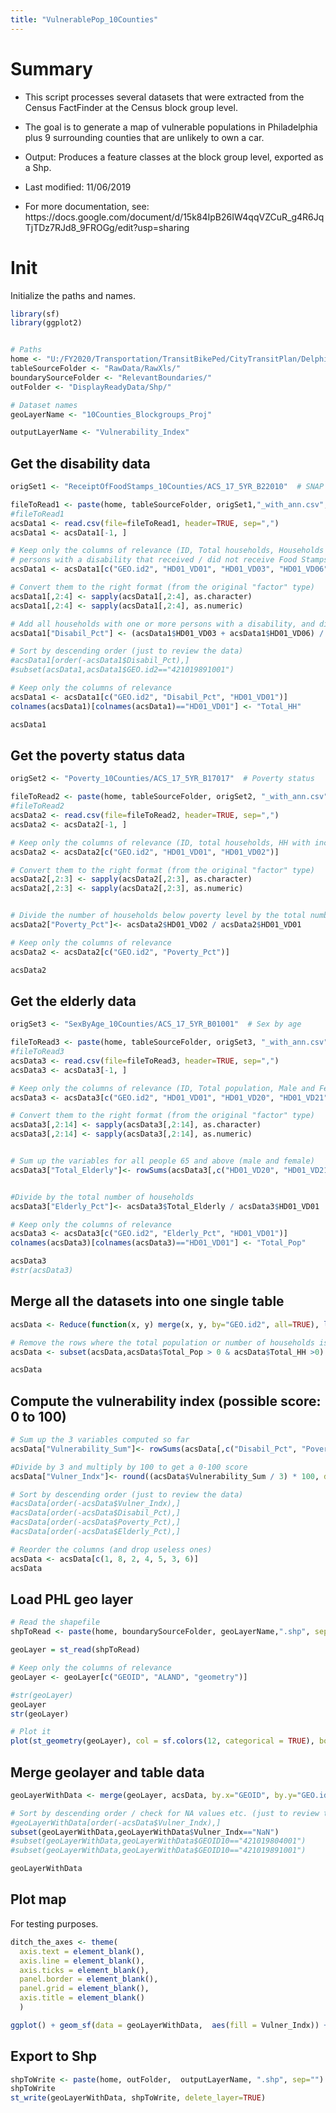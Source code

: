 ```yaml
---
title: "VulnerablePop_10Counties"
---
```


# Summary

* This script processes several datasets that were extracted from the Census FactFinder at the Census block group level. 

* The goal is to generate a map of vulnerable populations in Philadelphia plus 9 surrounding counties that are unlikely to own a car. 

* Output: Produces a feature classes at the block group level, exported as a Shp.

* Last modified: 11/06/2019

* For more documentation, see: https://docs.google.com/document/d/15k84IpB26IW4qqVZCuR_g4R6JqTjTDz7RJd8_9FROGg/edit?usp=sharing


# Init

Initialize the paths and names. 

```r

library(sf)
library(ggplot2)


# Paths
home <- "U:/FY2020/Transportation/TransitBikePed/CityTransitPlan/Delphine_CityTransitPlan/CtppAnalysis/Data3rdPass/"
tableSourceFolder <- "RawData/RawXls/"
boundarySourceFolder <- "RelevantBoundaries/"
outFolder <- "DisplayReadyData/Shp/"

# Dataset names
geoLayerName <- "10Counties_Blockgroups_Proj"

outputLayerName <- "Vulnerability_Index"

```

## Get the disability data

```r

origSet1 <- "ReceiptOfFoodStamps_10Counties/ACS_17_5YR_B22010"  # SNAP / Food stamps

fileToRead1 <- paste(home, tableSourceFolder, origSet1,"_with_ann.csv", sep="")
#fileToRead1
acsData1 <- read.csv(file=fileToRead1, header=TRUE, sep=",")
acsData1 <- acsData1[-1, ]

# Keep only the columns of relevance (ID, Total households, Households with 1 or more 
# persons with a disability that received / did not receive Food Stamps)
acsData1 <- acsData1[c("GEO.id2", "HD01_VD01", "HD01_VD03", "HD01_VD06")]

# Convert them to the right format (from the original "factor" type)
acsData1[,2:4] <- sapply(acsData1[,2:4], as.character)
acsData1[,2:4] <- sapply(acsData1[,2:4], as.numeric)

# Add all households with one or more persons with a disability, and divide by the total number of households
acsData1["Disabil_Pct"] <- (acsData1$HD01_VD03 + acsData1$HD01_VD06) / acsData1$HD01_VD01

# Sort by descending order (just to review the data)
#acsData1[order(-acsData1$Disabil_Pct),]
#subset(acsData1,acsData1$GEO.id2=="421019891001")

# Keep only the columns of relevance
acsData1 <- acsData1[c("GEO.id2", "Disabil_Pct", "HD01_VD01")]
colnames(acsData1)[colnames(acsData1)=="HD01_VD01"] <- "Total_HH"

acsData1


```


## Get the poverty status data

```r

origSet2 <- "Poverty_10Counties/ACS_17_5YR_B17017"  # Poverty status

fileToRead2 <- paste(home, tableSourceFolder, origSet2, "_with_ann.csv", sep="")
#fileToRead2
acsData2 <- read.csv(file=fileToRead2, header=TRUE, sep=",")
acsData2 <- acsData2[-1, ]

# Keep only the columns of relevance (ID, total households, HH with income in the past 12 months below poverty level)
acsData2 <- acsData2[c("GEO.id2", "HD01_VD01", "HD01_VD02")]

# Convert them to the right format (from the original "factor" type)
acsData2[,2:3] <- sapply(acsData2[,2:3], as.character)
acsData2[,2:3] <- sapply(acsData2[,2:3], as.numeric)


# Divide the number of households below poverty level by the total number of households in the block group:
acsData2["Poverty_Pct"]<- acsData2$HD01_VD02 / acsData2$HD01_VD01

# Keep only the columns of relevance
acsData2 <- acsData2[c("GEO.id2", "Poverty_Pct")]

acsData2
```


## Get the elderly data

```r

origSet3 <- "SexByAge_10Counties/ACS_17_5YR_B01001"  # Sex by age

fileToRead3 <- paste(home, tableSourceFolder, origSet3, "_with_ann.csv", sep="")
#fileToRead3
acsData3 <- read.csv(file=fileToRead3, header=TRUE, sep=",")
acsData3 <- acsData3[-1, ]

# Keep only the columns of relevance (ID, Total population, Male and Female population 65 years old and up)
acsData3 <- acsData3[c("GEO.id2", "HD01_VD01", "HD01_VD20", "HD01_VD21", "HD01_VD22", "HD01_VD23", "HD01_VD24", "HD01_VD25", "HD01_VD44", "HD01_VD45", "HD01_VD46", "HD01_VD47", "HD01_VD48", "HD01_VD49")]

# Convert them to the right format (from the original "factor" type)
acsData3[,2:14] <- sapply(acsData3[,2:14], as.character)
acsData3[,2:14] <- sapply(acsData3[,2:14], as.numeric)


# Sum up the variables for all people 65 and above (male and female)
acsData3["Total_Elderly"]<- rowSums(acsData3[,c("HD01_VD20", "HD01_VD21", "HD01_VD22", "HD01_VD23", "HD01_VD24", "HD01_VD25", "HD01_VD44", "HD01_VD45", "HD01_VD46", "HD01_VD47", "HD01_VD48", "HD01_VD49")])


#Divide by the total number of households
acsData3["Elderly_Pct"]<- acsData3$Total_Elderly / acsData3$HD01_VD01

# Keep only the columns of relevance
acsData3 <- acsData3[c("GEO.id2", "Elderly_Pct", "HD01_VD01")]
colnames(acsData3)[colnames(acsData3)=="HD01_VD01"] <- "Total_Pop"

acsData3
#str(acsData3)


```

## Merge all the datasets into one single table
```r

acsData <- Reduce(function(x, y) merge(x, y, by="GEO.id2", all=TRUE), list(acsData1, acsData2, acsData3))

# Remove the rows where the total population or number of households is 0
acsData <- subset(acsData,acsData$Total_Pop > 0 & acsData$Total_HH >0) 

acsData


```

## Compute the vulnerability index (possible score: 0 to 100)
```r

# Sum up the 3 variables computed so far 
acsData["Vulnerability_Sum"]<- rowSums(acsData[,c("Disabil_Pct", "Poverty_Pct", "Elderly_Pct")])

#Divide by 3 and multiply by 100 to get a 0-100 score 
acsData["Vulner_Indx"]<- round((acsData$Vulnerability_Sum / 3) * 100, digits = 2)

# Sort by descending order (just to review the data)
#acsData[order(-acsData$Vulner_Indx),] 
#acsData[order(-acsData$Disabil_Pct),] 
#acsData[order(-acsData$Poverty_Pct),] 
#acsData[order(-acsData$Elderly_Pct),] 

# Reorder the columns (and drop useless ones)
acsData <- acsData[c(1, 8, 2, 4, 5, 3, 6)]
acsData


```

## Load PHL geo layer

```r

# Read the shapefile
shpToRead <- paste(home, boundarySourceFolder, geoLayerName,".shp", sep="")

geoLayer = st_read(shpToRead)

# Keep only the columns of relevance
geoLayer <- geoLayer[c("GEOID", "ALAND", "geometry")]

#str(geoLayer)
geoLayer
str(geoLayer)

# Plot it
plot(st_geometry(geoLayer), col = sf.colors(12, categorical = TRUE), border = 'grey', axes = TRUE)
```

## Merge geolayer and table data

```r

geoLayerWithData <- merge(geoLayer, acsData, by.x="GEOID", by.y="GEO.id2")

# Sort by descending order / check for NA values etc. (just to review the data)
#geoLayerWithData[order(-acsData$Vulner_Indx),] 
subset(geoLayerWithData,geoLayerWithData$Vulner_Indx=="NaN") 
#subset(geoLayerWithData,geoLayerWithData$GEOID10=="421019804001") 
#subset(geoLayerWithData,geoLayerWithData$GEOID10=="421019891001") 

geoLayerWithData 

```

## Plot map

For testing purposes.

```r

ditch_the_axes <- theme(
  axis.text = element_blank(),
  axis.line = element_blank(),
  axis.ticks = element_blank(),
  panel.border = element_blank(),
  panel.grid = element_blank(),
  axis.title = element_blank()
  )

ggplot() + geom_sf(data = geoLayerWithData,  aes(fill = Vulner_Indx)) + theme_bw() + ditch_the_axes + scale_fill_gradient(low="#ccccff", high="#0000e6")

```


## Export to Shp

```r

shpToWrite <- paste(home, outFolder,  outputLayerName, ".shp", sep="")
shpToWrite
st_write(geoLayerWithData, shpToWrite, delete_layer=TRUE)

```

